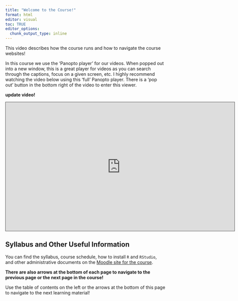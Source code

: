 ```yaml
---
title: "Welcome to the Course!"
format: html
editor: visual
toc: TRUE
editor_options: 
  chunk_output_type: inline
---
```



This video describes how the course runs and how to navigate the course websites! 

In this course we use the 'Panopto player' for our videos. When popped out into a new window, this is a great player for videos as you can search through the captions, focus on a given screen, etc. I highly recommend watching the video below using this 'full' Panopto player. There is a 'pop out' button in the bottom right of the video to enter this viewer.

**update video!**
```{=html}
<iframe src="https://ncsu.hosted.panopto.com/Panopto/Pages/Embed.aspx?id=6bb5d60f-a161-44c8-abd0-b0f0014391fb&autoplay=false&offerviewer=true&showtitle=true&showbrand=true&captions=false&interactivity=all" height="405" width="720" style="border: 1px solid #464646;" allowfullscreen allow="autoplay" aria-label="Panopto Embedded Video Player" aria-description="01-Course Goals" ></iframe>
```

## Syllabus and Other Useful Information

You can find the syllabus, course schedule, how to install `R` and `RStudio`, and other administrative documents on the <a href = "https://wolfware.ncsu.edu/courses/my-wolfware/" target = "_blank">Moodle site for the course</a>.

**There are also arrows at the bottom of each page to navigate to the previous page or the next page in the course!**

Use the table of contents on the left or the arrows at the bottom of this page to navigate to the next learning material!
